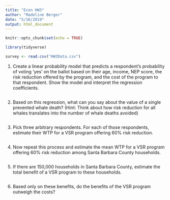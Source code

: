 ```yaml
---
title: "Econ HW3"
author: "Madeline Berger"
date: "5/16/2019"
output: html_document
---
```


```r
knitr::opts_chunk$set(echo = TRUE)

library(tidyverse)

survey <- read.csv("HW3Data.csv")


```


1. Create a linear probability model that predicts a respondent’s probability of voting ‘yes’ on the ballot based on their age, income, NEP score, the risk reduction offered by the program, and the cost of the program to that respondent. Show the model and interpret the regression coefficients.
```r






```


2. Based on this regression, what can you say about the value of a single prevented whale death? (Hint: Think about how risk reduction for all whales translates into the number of whale deaths avoided)
```r

```


3. Pick three arbitrary respondents. For each of those respondents, estimate their WTP for a VSR program offering 60% risk reduction.
```r

```


4. Now repeat this process and estimate the mean WTP for a VSR program offering 60% risk reduction among Santa Barbara County households.
```r

```


5. If there are 150,000 households in Santa Barbara County, estimate the total benefit of a VSR program to these households.
```r

```


6. Based only on these benefits, do the benefits of the VSR program outweigh the costs?
```r

```

